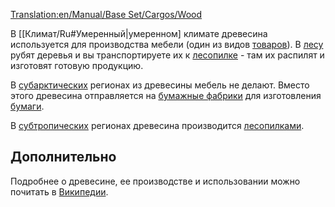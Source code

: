 [[Translation:en/Manual/Base Set/Cargos/Wood]]

{{ru/Manual/Base Set/Cargos/Груз|
|груз=Древесина
|изображение=en/Manual/Base Set/Cargos/Wood.png
|производит=[[en/Manual/Base Set/Industries/Forest|Лес]] ([[ru/Manual/Климат#umerennyi|Умеренный]], [[ru/Manual/Климат#subarkticheskii|Субарктический]]), <br/>[[en/Manual/Base Set/Industries/Lumber Mill|Лесопилка]] ([[ru/Manual/Климат#subtropicheskii|Субтропический]])
|принимает=[[en/Manual/Base Set/Industries/Sawmill|Лесопилка]] (Умеренный), <br/>[[en/Manual/Base Set/Industries/Paper Mill|Бумажная фабрика]] (Субарктический), <br>[[ru/Manual/Base Set/Industries/Завод|Завод]] (Субтропический)
}}

В [[Климат/Ru#Умеренный|умеренном] климате древесина используется для производства мебели (один из видов [[ru/Manual/Base Set/Cargos/Товары|товаров]]). В [[en/Manual/Base Set/Industries/Forest|лесу]] рубят деревья и вы транспортируете их к [[en/Manual/Base Set/Industries/Sawmill|лесопилке]] - там их распилят и изготовят готовую продукцию.

В [[ru/Manual/Климат#subarkticheskii|субарктических]] регионах из древесины мебель не делают. Вместо этого древесина отправляется на [[en/Manual/Base Set/Industries/Paper Mill|бумажные фабрики]] для изготовления [[en/Manual/Base Set/Cargos/Paper|бумаги]].

В [[ru/Manual/Климат#subtropicheskii|субтропических]] регионах древесина производится [[en/Manual/Base Set/Industries/Lumber Mill|лесопилками]].

==Дополнительно==
Подробнее о древесине, ее производстве и использовании можно почитать в [https://www.wikipedia.org/wiki/ru:Древесина Википедии].
